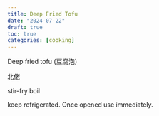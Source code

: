 ```yaml
---
title: Deep Fried Tofu
date: "2024-07-22"
draft: true
toc: true
categories: [cooking]
---
```


Deep fried tofu (豆腐泡)

北佬

stir-fry
boil


keep refrigerated. Once opened use immediately.
